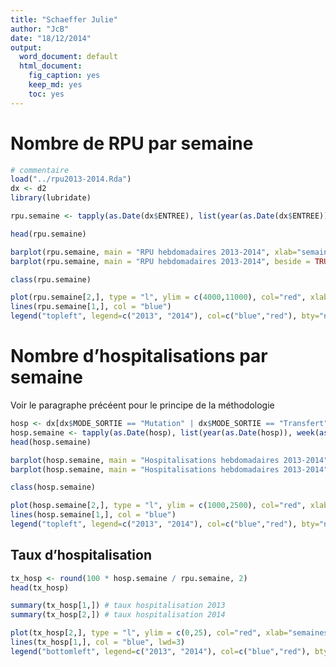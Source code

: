```yaml
---
title: "Schaeffer Julie"
author: "JcB"
date: "18/12/2014"
output:
  word_document: default
  html_document:
    fig_caption: yes
    keep_md: yes
    toc: yes
---
```


Nombre de RPU par semaine
=========================


```r
# commentaire
load("../rpu2013-2014.Rda")
dx <- d2
library(lubridate)

rpu.semaine <- tapply(as.Date(dx$ENTREE), list(year(as.Date(dx$ENTREE)), week(as.Date(dx$ENTREE))), length)

head(rpu.semaine)

barplot(rpu.semaine, main = "RPU hebdomadaires 2013-2014", xlab="semaines", ylab="nombre de RPU")
barplot(rpu.semaine, main = "RPU hebdomadaires 2013-2014", beside = TRUE, xlab="semaines", ylab="nombre de RPU")

class(rpu.semaine)

plot(rpu.semaine[2,], type = "l", ylim = c(4000,11000), col="red", xlab="semaines", ylab="nombre de RPU", main = "RPU hebdomadaires 2013-2014")
lines(rpu.semaine[1,], col = "blue")
legend("topleft", legend=c("2013", "2014"), col=c("blue","red"), bty="n", lty=1)

```

Nombre d'hospitalisations par semaine
======================================

Voir le paragraphe précéent pour le principe de la méthodologie

```r
hosp <- dx[dx$MODE_SORTIE == "Mutation" | dx$MODE_SORTIE == "Transfert", 'ENTREE']
hosp.semaine <- tapply(as.Date(hosp), list(year(as.Date(hosp)), week(as.Date(hosp))), length)
head(hosp.semaine)

barplot(hosp.semaine, main = "Hospitalisations hebdomadaires 2013-2014", xlab="semaines", ylab="nombre de RPU")
barplot(hosp.semaine, main = "Hospitalisations hebdomadaires 2013-2014", beside = TRUE, xlab="semaines", ylab="nombre de RPU")

class(hosp.semaine)

plot(hosp.semaine[2,], type = "l", ylim = c(1000,2500), col="red", xlab="semaines", ylab="nombre de RPU", main = "Hospitalisations hebdomadaires 2013-2014")
lines(hosp.semaine[1,], col = "blue")
legend("topleft", legend=c("2013", "2014"), col=c("blue","red"), bty="n", lty=1)

```

Taux d'hospitalisation
----------------------

```r
tx_hosp <- round(100 * hosp.semaine / rpu.semaine, 2)
head(tx_hosp)

summary(tx_hosp[1,]) # taux hospitalisation 2013
summary(tx_hosp[2,]) # taux hospitalisation 2014

plot(tx_hosp[2,], type = "l", ylim = c(0,25), col="red", xlab="semaines", ylab="Taux hospitalisation (%)", main = "Taux d'Hospitalisations hebdomadaires 2013-2014", lwd=3)
lines(tx_hosp[1,], col = "blue", lwd=3)
legend("bottomleft", legend=c("2013", "2014"), col=c("blue","red"), bty="n", lty=1)

```


